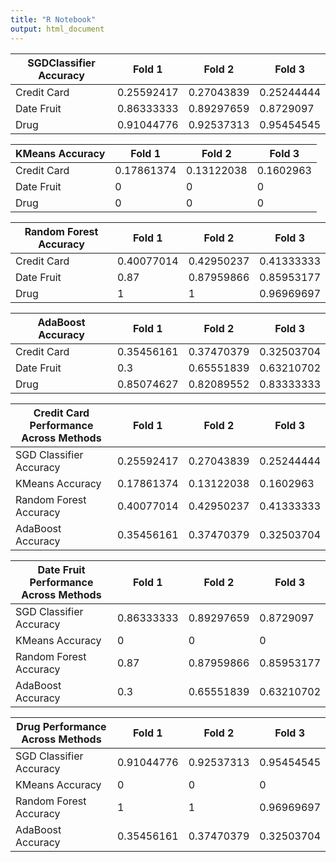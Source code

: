 ```yaml
---
title: "R Notebook"
output: html_document
---
```


| SGDClassifier Accuracy| Fold 1 |Fold 2  | Fold 3  |
|--|--|--|--|
| Credit Card | 0.25592417 | 0.27043839 | 0.25244444 |
| Date Fruit | 0.86333333 | 0.89297659 | 0.8729097 |
| Drug | 0.91044776 | 0.92537313 | 0.95454545 |

| KMeans Accuracy| Fold 1 | Fold 2 | Fold 3 |
|--|--|--|--|
| Credit Card | 0.17861374 | 0.13122038 | 0.1602963 |
| Date Fruit |0 | 0 | 0 |
| Drug |0 | 0 | 0 |

| Random Forest Accuracy| Fold 1 | Fold 2 | Fold 3 |
|--|--|--|--|
| Credit Card | 0.40077014 | 0.42950237 | 0.41333333 |
| Date Fruit | 0.87 | 0.87959866 | 0.85953177 |
| Drug |1 | 1 | 0.96969697|

|AdaBoost Accuracy| Fold 1 | Fold 2 | Fold 3 |
|--|--|--|--|
| Credit Card | 0.35456161 | 0.37470379 | 0.32503704 |
| Date Fruit | 0.3 | 0.65551839 | 0.63210702 |
| Drug | 0.85074627 | 0.82089552 | 0.83333333|

Credit Card Performance Across Methods | Fold 1 | Fold 2 | Fold 3 |
|--|--|--|--|
SGD Classifier Accuracy | 0.25592417 | 0.27043839 | 0.25244444 |
KMeans Accuracy | 0.17861374 | 0.13122038 | 0.1602963 |
Random Forest Accuracy  | 0.40077014 | 0.42950237 | 0.41333333 |
AdaBoost Accuracy | 0.35456161 | 0.37470379 | 0.32503704 |

Date Fruit Performance Across Methods | Fold 1 | Fold 2 | Fold 3 |
|--|--|--|--|
SGD Classifier Accuracy | 0.86333333 | 0.89297659 | 0.8729097 |
KMeans Accuracy  |0 | 0 | 0 |
Random Forest Accuracy  | 0.87 | 0.87959866 | 0.85953177 |
AdaBoost Accuracy | 0.3 | 0.65551839 | 0.63210702 |

Drug Performance Across Methods | Fold 1 | Fold 2 | Fold 3 |
|--|--|--|--|
SGD Classifier Accuracy  | 0.91044776 | 0.92537313 | 0.95454545 |
KMeans Accuracy |0 | 0 | 0 |
Random Forest Accuracy  |1 | 1 | 0.96969697|
AdaBoost Accuracy  | 0.35456161 | 0.37470379 | 0.32503704 |